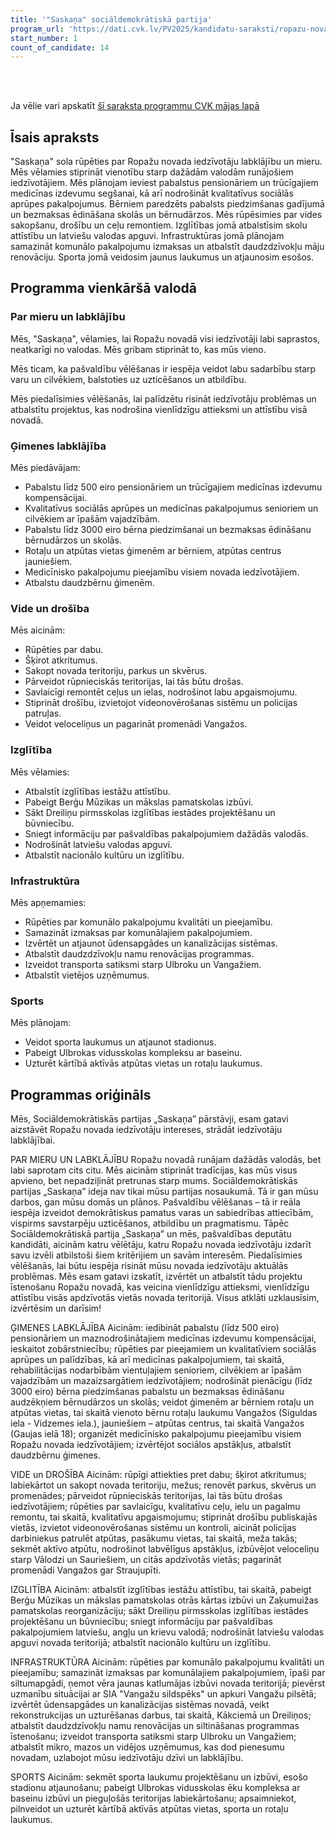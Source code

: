 ```yaml
---
title: '"Saskaņa" sociāldemokrātiskā partija'
program_url: 'https://dati.cvk.lv/PV2025/kandidatu-saraksti/ropazu-novads/saskana-socialdemokratiska-partija'
start_number: 1
count_of_candidate: 14
---
```



<Badge text="Ģimenes labklājība" variant="note" size="small" /> <Badge text="Vide un drošība" variant="note" size="small" /> <Badge text="Izglītības atbalsts" variant="note" size="small" /> <Badge text="Infrastruktūras uzlabošana" variant="note" size="small" /> <Badge text="Sporta attīstība" variant="note" size="small" />

<br/><br/> 

<Card title='Šis ir mākslīga intelekta ģenerēts apraksts' icon='starlight'>
    Ja vēlie vari apskatīt <a href={frontmatter.program_url} target='_blank'>šī saraksta programmu CVK mājas lapā</a>
    </Card>

## Īsais apraksts

"Saskaņa" sola rūpēties par Ropažu novada iedzīvotāju labklājību un mieru. Mēs vēlamies stiprināt vienotību starp dažādām valodām runājošiem iedzīvotājiem. Mēs plānojam ieviest pabalstus pensionāriem un trūcīgajiem medicīnas izdevumu segšanai, kā arī nodrošināt kvalitatīvus sociālās aprūpes pakalpojumus. Bērniem paredzēts pabalsts piedzimšanas gadījumā un bezmaksas ēdināšana skolās un bērnudārzos. Mēs rūpēsimies par vides sakopšanu, drošību un ceļu remontiem. Izglītības jomā atbalstīsim skolu attīstību un latviešu valodas apguvi. Infrastruktūras jomā plānojam samazināt komunālo pakalpojumu izmaksas un atbalstīt daudzdzīvokļu māju renovāciju. Sporta jomā veidosim jaunus laukumus un atjaunosim esošos.

## Programma vienkāršā valodā

### Par mieru un labklājību

Mēs, "Saskaņa", vēlamies, lai Ropažu novadā visi iedzīvotāji labi saprastos, neatkarīgi no valodas. Mēs gribam stiprināt to, kas mūs vieno.

Mēs ticam, ka pašvaldību vēlēšanas ir iespēja veidot labu sadarbību starp varu un cilvēkiem, balstoties uz uzticēšanos un atbildību.

Mēs piedalīsimies vēlēšanās, lai palīdzētu risināt iedzīvotāju problēmas un atbalstītu projektus, kas nodrošina vienlīdzīgu attieksmi un attīstību visā novadā.

### Ģimenes labklājība

Mēs piedāvājam:

*   Pabalstu līdz 500 eiro pensionāriem un trūcīgajiem medicīnas izdevumu kompensācijai.
*   Kvalitatīvus sociālās aprūpes un medicīnas pakalpojumus senioriem un cilvēkiem ar īpašām vajadzībām.
*   Pabalstu līdz 3000 eiro bērna piedzimšanai un bezmaksas ēdināšanu bērnudārzos un skolās.
*   Rotaļu un atpūtas vietas ģimenēm ar bērniem, atpūtas centrus jauniešiem.
*   Medicīnisko pakalpojumu pieejamību visiem novada iedzīvotājiem.
*   Atbalstu daudzbērnu ģimenēm.

### Vide un drošība

Mēs aicinām:

*   Rūpēties par dabu.
*   Šķirot atkritumus.
*   Sakopt novada teritoriju, parkus un skvērus.
*   Pārveidot rūpnieciskās teritorijas, lai tās būtu drošas.
*   Savlaicīgi remontēt ceļus un ielas, nodrošinot labu apgaismojumu.
*   Stiprināt drošību, izvietojot videonovērošanas sistēmu un policijas patruļas.
*   Veidot veloceliņus un pagarināt promenādi Vangažos.

### Izglītība

Mēs vēlamies:

*   Atbalstīt izglītības iestāžu attīstību.
*   Pabeigt Berģu Mūzikas un mākslas pamatskolas izbūvi.
*   Sākt Dreiliņu pirmsskolas izglītības iestādes projektēšanu un būvniecību.
*   Sniegt informāciju par pašvaldības pakalpojumiem dažādās valodās.
*   Nodrošināt latviešu valodas apguvi.
*   Atbalstīt nacionālo kultūru un izglītību.

### Infrastruktūra

Mēs apņemamies:

*   Rūpēties par komunālo pakalpojumu kvalitāti un pieejamību.
*   Samazināt izmaksas par komunālajiem pakalpojumiem.
*   Izvērtēt un atjaunot ūdensapgādes un kanalizācijas sistēmas.
*   Atbalstīt daudzdzīvokļu namu renovācijas programmas.
*   Izveidot transporta satiksmi starp Ulbroku un Vangažiem.
*   Atbalstīt vietējos uzņēmumus.

### Sports

Mēs plānojam:

*   Veidot sporta laukumus un atjaunot stadionus.
*   Pabeigt Ulbrokas vidusskolas kompleksu ar baseinu.
*   Uzturēt kārtībā aktīvās atpūtas vietas un rotaļu laukumus.

## Programmas oriģināls

Mēs, Sociāldemokrātiskās partijas „Saskaņa” pārstāvji, esam gatavi aizstāvēt Ropažu novada iedzīvotāju intereses, strādāt iedzīvotāju labklājībai.

PAR MIERU UN LABKLĀJĪBU
Ropažu novadā runājam dažādās valodās, bet labi saprotam cits citu. Mēs aicinām stiprināt tradīcijas, kas mūs visus apvieno, bet nepadziļināt pretrunas starp mums. Sociāldemokrātiskās partijas „Saskaņa” ideja nav tikai mūsu partijas nosaukumā. Tā ir gan mūsu darbos, gan mūsu domās un plānos.
Pašvaldību vēlēšanas – tā ir reāla iespēja izveidot demokrātiskus pamatus varas un sabiedrības attiecībām, vispirms savstarpēju uzticēšanos, atbildību un pragmatismu. Tāpēc Sociāldemokrātiskā partija „Saskaņa” un mēs, pašvaldības deputātu kandidāti, aicinām katru vēlētāju, katru Ropažu novada iedzīvotāju izdarīt savu izvēli atbilstoši šiem kritērijiem un savām interesēm.
Piedalīsimies vēlēšanās, lai būtu iespēja risināt mūsu novada iedzīvotāju aktuālās problēmas. Mēs esam gatavi izskatīt, izvērtēt un atbalstīt tādu projektu īstenošanu Ropažu novadā, kas veicina vienlīdzīgu attieksmi, vienlīdzīgu attīstību visās apdzīvotās vietās novada teritorijā.
Visus atklāti uzklausīsim, izvērtēsim un darīsim!

ĢIMENES LABKLĀJĪBA
Aicinām:
iedibināt pabalstu (līdz 500 eiro) pensionāriem un maznodrošinātajiem medicīnas izdevumu kompensācijai, ieskaitot zobārstniecību;
rūpēties par pieejamiem un kvalitatīviem sociālās aprūpes un palīdzības, kā arī medicīnas pakalpojumiem, tai skaitā, rehabilitācijas nodarbībām vientuļajiem senioriem, cilvēkiem ar īpašām vajadzībām un mazaizsargātiem iedzīvotājiem;
nodrošināt pienācīgu (līdz 3000 eiro) bērna piedzimšanas pabalstu un bezmaksas ēdināšanu audzēkņiem bērnudārzos un skolās;
veidot ģimenēm ar bērniem rotaļu un atpūtas vietas, tai skaitā vienoto bērnu rotaļu laukumu Vangažos (Siguldas iela - Vidzemes iela.), jauniešiem – atpūtas centrus, tai skaitā Vangažos (Gaujas ielā 18);
organizēt medicīnisko pakalpojumu pieejamību visiem Ropažu novada iedzīvotājiem;
izvērtējot sociālos apstākļus, atbalstīt daudzbērnu ģimenes.

VIDE un DROŠĪBA
Aicinām:
rūpīgi attiekties pret dabu;
šķirot atkritumus;
labiekārtot un sakopt novada teritoriju, mežus;
renovēt parkus, skvērus un promenādes;
pārveidot rūpnieciskās teritorijas, lai tās būtu drošas iedzīvotājiem;
rūpēties par savlaicīgu, kvalitatīvu ceļu, ielu un pagalmu remontu, tai skaitā, kvalitatīvu apgaismojumu;
stiprināt drošību publiskajās vietās, izvietot videonovērošanas sistēmu un kontroli, aicināt policijas darbiniekus patrulēt atpūtas, pasākumu vietas, tai skaitā, meža takās;
sekmēt aktīvo atpūtu, nodrošinot labvēlīgus apstākļus, izbūvējot veloceliņu starp Vālodzi un Sauriešiem, un citās apdzīvotās vietās;
pagarināt promenādi Vangažos gar Straujupīti.

IZGLITĪBA
Aicinām:
atbalstīt izglītības iestāžu attīstību, tai skaitā, pabeigt Berģu Mūzikas un mākslas pamatskolas otrās kārtas izbūvi un Zaķumuižas pamatskolas reorganizāciju;
sākt Dreiliņu pirmsskolas izglītības iestādes projektēšanu un būvniecību;
sniegt informāciju par pašvaldības pakalpojumiem latviešu, angļu un krievu valodā;
nodrošināt latviešu valodas apguvi novada teritorijā;
atbalstīt nacionālo kultūru un izglītību.

INFRASTRUKTŪRA
Aicinām:
rūpēties par komunālo pakalpojumu kvalitāti un pieejamību;
samazināt izmaksas par komunālajiem pakalpojumiem, īpaši par siltumapgādi, ņemot vēra jaunas katlumājas izbūvi novada teritorijā;
pievērst uzmanību situācijai ar SIA "Vangažu sildspēks" un apkuri Vangažu pilsētā;
izvērtēt ūdensapgādes un kanalizācijas sistēmas novadā, veikt rekonstrukcijas un uzturēšanas darbus, tai skaitā, Kākciemā un Dreiliņos;
atbalstīt daudzdzīvokļu namu renovācijas un siltināšanas programmas īstenošanu;
izveidot transporta satiksmi starp Ulbroku un Vangažiem;
atbalstīt mikro, mazos un vidējos uzņēmumus, kas dod pienesumu novadam, uzlabojot mūsu iedzīvotāju dzīvi un labklājību.

SPORTS
Aicinām:
sekmēt sporta laukumu projektēšanu un izbūvi, esošo stadionu atjaunošanu;
pabeigt Ulbrokas vidusskolas ēku kompleksa ar baseinu izbūvi un pieguļošās teritorijas labiekārtošanu;
apsaimniekot, pilnveidot un uzturēt kārtībā aktīvās atpūtas vietas, sporta un rotaļu laukumus.
